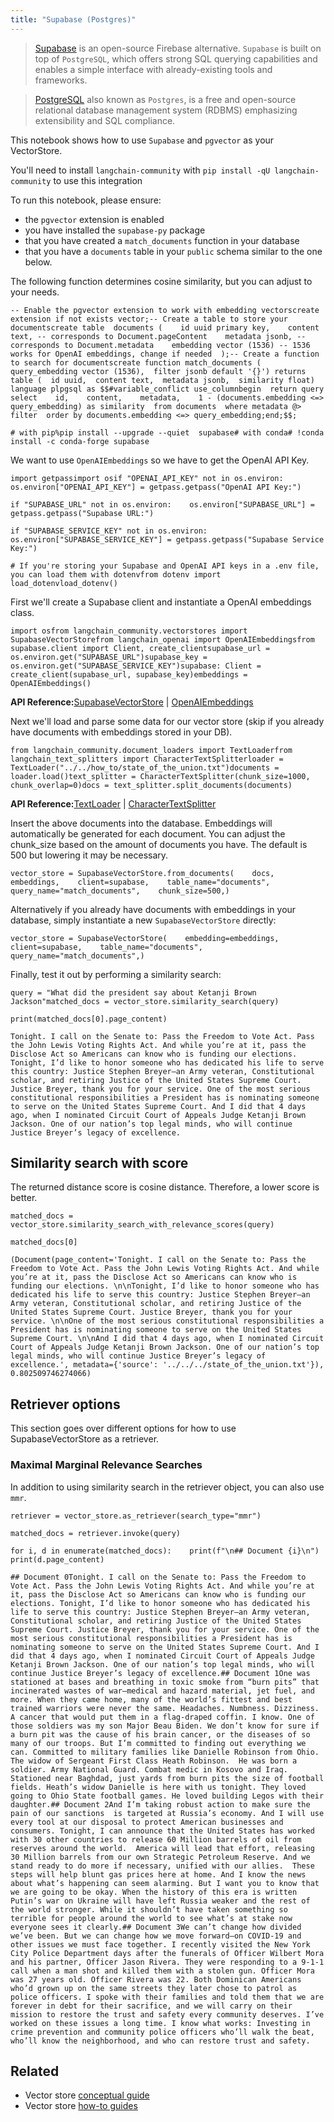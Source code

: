 ```yaml
---
title: "Supabase (Postgres)"
---
```


> [Supabase](https://supabase.com/docs) is an open-source Firebase alternative. `Supabase` is built on top of `PostgreSQL`, which offers strong SQL querying capabilities and enables a simple interface with already-existing tools and frameworks.

> [PostgreSQL](https://en.wikipedia.org/wiki/PostgreSQL) also known as `Postgres`, is a free and open-source relational database management system (RDBMS) emphasizing extensibility and SQL compliance.

This notebook shows how to use `Supabase` and `pgvector` as your VectorStore.

You'll need to install `langchain-community` with `pip install -qU langchain-community` to use this integration

To run this notebook, please ensure:

* the `pgvector` extension is enabled
* you have installed the `supabase-py` package
* that you have created a `match_documents` function in your database
* that you have a `documents` table in your `public` schema similar to the one below.

The following function determines cosine similarity, but you can adjust to your needs.

```
-- Enable the pgvector extension to work with embedding vectorscreate extension if not exists vector;-- Create a table to store your documentscreate table  documents (    id uuid primary key,    content text, -- corresponds to Document.pageContent    metadata jsonb, -- corresponds to Document.metadata    embedding vector (1536) -- 1536 works for OpenAI embeddings, change if needed  );-- Create a function to search for documentscreate function match_documents (  query_embedding vector (1536),  filter jsonb default '{}') returns table (  id uuid,  content text,  metadata jsonb,  similarity float) language plpgsql as $$#variable_conflict use_columnbegin  return query  select    id,    content,    metadata,    1 - (documents.embedding <=> query_embedding) as similarity  from documents  where metadata @> filter  order by documents.embedding <=> query_embedding;end;$$;
```

```
# with pip%pip install --upgrade --quiet  supabase# with conda# !conda install -c conda-forge supabase
```

We want to use `OpenAIEmbeddings` so we have to get the OpenAI API Key.

```
import getpassimport osif "OPENAI_API_KEY" not in os.environ:    os.environ["OPENAI_API_KEY"] = getpass.getpass("OpenAI API Key:")
```

```
if "SUPABASE_URL" not in os.environ:    os.environ["SUPABASE_URL"] = getpass.getpass("Supabase URL:")
```

```
if "SUPABASE_SERVICE_KEY" not in os.environ:    os.environ["SUPABASE_SERVICE_KEY"] = getpass.getpass("Supabase Service Key:")
```

```
# If you're storing your Supabase and OpenAI API keys in a .env file, you can load them with dotenvfrom dotenv import load_dotenvload_dotenv()
```

First we'll create a Supabase client and instantiate a OpenAI embeddings class.

```
import osfrom langchain_community.vectorstores import SupabaseVectorStorefrom langchain_openai import OpenAIEmbeddingsfrom supabase.client import Client, create_clientsupabase_url = os.environ.get("SUPABASE_URL")supabase_key = os.environ.get("SUPABASE_SERVICE_KEY")supabase: Client = create_client(supabase_url, supabase_key)embeddings = OpenAIEmbeddings()
```

**API Reference:**[SupabaseVectorStore](https://python.langchain.com/api_reference/community/vectorstores/langchain_community.vectorstores.supabase.SupabaseVectorStore.html) | [OpenAIEmbeddings](https://python.langchain.com/api_reference/openai/embeddings/langchain_openai.embeddings.base.OpenAIEmbeddings.html)

Next we'll load and parse some data for our vector store (skip if you already have documents with embeddings stored in your DB).

```
from langchain_community.document_loaders import TextLoaderfrom langchain_text_splitters import CharacterTextSplitterloader = TextLoader("../../how_to/state_of_the_union.txt")documents = loader.load()text_splitter = CharacterTextSplitter(chunk_size=1000, chunk_overlap=0)docs = text_splitter.split_documents(documents)
```

**API Reference:**[TextLoader](https://python.langchain.com/api_reference/community/document_loaders/langchain_community.document_loaders.text.TextLoader.html) | [CharacterTextSplitter](https://python.langchain.com/api_reference/text_splitters/character/langchain_text_splitters.character.CharacterTextSplitter.html)

Insert the above documents into the database. Embeddings will automatically be generated for each document. You can adjust the chunk\_size based on the amount of documents you have. The default is 500 but lowering it may be necessary.

```
vector_store = SupabaseVectorStore.from_documents(    docs,    embeddings,    client=supabase,    table_name="documents",    query_name="match_documents",    chunk_size=500,)
```

Alternatively if you already have documents with embeddings in your database, simply instantiate a new `SupabaseVectorStore` directly:

```
vector_store = SupabaseVectorStore(    embedding=embeddings,    client=supabase,    table_name="documents",    query_name="match_documents",)
```

Finally, test it out by performing a similarity search:

```
query = "What did the president say about Ketanji Brown Jackson"matched_docs = vector_store.similarity_search(query)
```

```
print(matched_docs[0].page_content)
```

```
Tonight. I call on the Senate to: Pass the Freedom to Vote Act. Pass the John Lewis Voting Rights Act. And while you’re at it, pass the Disclose Act so Americans can know who is funding our elections. Tonight, I’d like to honor someone who has dedicated his life to serve this country: Justice Stephen Breyer—an Army veteran, Constitutional scholar, and retiring Justice of the United States Supreme Court. Justice Breyer, thank you for your service. One of the most serious constitutional responsibilities a President has is nominating someone to serve on the United States Supreme Court. And I did that 4 days ago, when I nominated Circuit Court of Appeals Judge Ketanji Brown Jackson. One of our nation’s top legal minds, who will continue Justice Breyer’s legacy of excellence.
```

## Similarity search with score

The returned distance score is cosine distance. Therefore, a lower score is better.

```
matched_docs = vector_store.similarity_search_with_relevance_scores(query)
```

```
matched_docs[0]
```

```
(Document(page_content='Tonight. I call on the Senate to: Pass the Freedom to Vote Act. Pass the John Lewis Voting Rights Act. And while you’re at it, pass the Disclose Act so Americans can know who is funding our elections. \n\nTonight, I’d like to honor someone who has dedicated his life to serve this country: Justice Stephen Breyer—an Army veteran, Constitutional scholar, and retiring Justice of the United States Supreme Court. Justice Breyer, thank you for your service. \n\nOne of the most serious constitutional responsibilities a President has is nominating someone to serve on the United States Supreme Court. \n\nAnd I did that 4 days ago, when I nominated Circuit Court of Appeals Judge Ketanji Brown Jackson. One of our nation’s top legal minds, who will continue Justice Breyer’s legacy of excellence.', metadata={'source': '../../../state_of_the_union.txt'}), 0.802509746274066)
```

## Retriever options

This section goes over different options for how to use SupabaseVectorStore as a retriever.

### Maximal Marginal Relevance Searches

In addition to using similarity search in the retriever object, you can also use `mmr`.

```
retriever = vector_store.as_retriever(search_type="mmr")
```

```
matched_docs = retriever.invoke(query)
```

```
for i, d in enumerate(matched_docs):    print(f"\n## Document {i}\n")    print(d.page_content)
```

```
## Document 0Tonight. I call on the Senate to: Pass the Freedom to Vote Act. Pass the John Lewis Voting Rights Act. And while you’re at it, pass the Disclose Act so Americans can know who is funding our elections. Tonight, I’d like to honor someone who has dedicated his life to serve this country: Justice Stephen Breyer—an Army veteran, Constitutional scholar, and retiring Justice of the United States Supreme Court. Justice Breyer, thank you for your service. One of the most serious constitutional responsibilities a President has is nominating someone to serve on the United States Supreme Court. And I did that 4 days ago, when I nominated Circuit Court of Appeals Judge Ketanji Brown Jackson. One of our nation’s top legal minds, who will continue Justice Breyer’s legacy of excellence.## Document 1One was stationed at bases and breathing in toxic smoke from “burn pits” that incinerated wastes of war—medical and hazard material, jet fuel, and more. When they came home, many of the world’s fittest and best trained warriors were never the same. Headaches. Numbness. Dizziness. A cancer that would put them in a flag-draped coffin. I know. One of those soldiers was my son Major Beau Biden. We don’t know for sure if a burn pit was the cause of his brain cancer, or the diseases of so many of our troops. But I’m committed to finding out everything we can. Committed to military families like Danielle Robinson from Ohio. The widow of Sergeant First Class Heath Robinson.  He was born a soldier. Army National Guard. Combat medic in Kosovo and Iraq. Stationed near Baghdad, just yards from burn pits the size of football fields. Heath’s widow Danielle is here with us tonight. They loved going to Ohio State football games. He loved building Legos with their daughter.## Document 2And I’m taking robust action to make sure the pain of our sanctions  is targeted at Russia’s economy. And I will use every tool at our disposal to protect American businesses and consumers. Tonight, I can announce that the United States has worked with 30 other countries to release 60 Million barrels of oil from reserves around the world.  America will lead that effort, releasing 30 Million barrels from our own Strategic Petroleum Reserve. And we stand ready to do more if necessary, unified with our allies.  These steps will help blunt gas prices here at home. And I know the news about what’s happening can seem alarming. But I want you to know that we are going to be okay. When the history of this era is written Putin’s war on Ukraine will have left Russia weaker and the rest of the world stronger. While it shouldn’t have taken something so terrible for people around the world to see what’s at stake now everyone sees it clearly.## Document 3We can’t change how divided we’ve been. But we can change how we move forward—on COVID-19 and other issues we must face together. I recently visited the New York City Police Department days after the funerals of Officer Wilbert Mora and his partner, Officer Jason Rivera. They were responding to a 9-1-1 call when a man shot and killed them with a stolen gun. Officer Mora was 27 years old. Officer Rivera was 22. Both Dominican Americans who’d grown up on the same streets they later chose to patrol as police officers. I spoke with their families and told them that we are forever in debt for their sacrifice, and we will carry on their mission to restore the trust and safety every community deserves. I’ve worked on these issues a long time. I know what works: Investing in crime prevention and community police officers who’ll walk the beat, who’ll know the neighborhood, and who can restore trust and safety.
```

## Related

* Vector store [conceptual guide](/src/oss/concepts/vectorstores)
* Vector store [how-to guides](/src/oss/how_to/#vector-stores)
